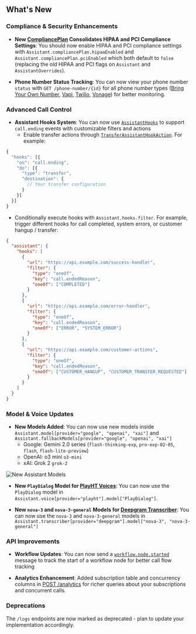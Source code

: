 ## What's New

### Compliance & Security Enhancements
- **New [CompliancePlan](https://api.vapi.ai/api#:~:text=CompliancePlan) Consolidates HIPAA and PCI Compliance Settings**: You should now enable HIPAA and PCI compliance settings with `Assistant.compliancePlan.hipaaEnabled` and `Assistant.compliancePlan.pciEnabled` which both default to `false` (replacing the old HIPAA and PCI flags on `Assistant` and `AssistantOverrides`).

- **Phone Number Status Tracking**: You can now view your phone number `status` with `GET /phone-number/{id}` for all phone number types ([Bring Your Own Number](https://api.vapi.ai/api#:~:text=ByoPhoneNumber), [Vapi](https://api.vapi.ai/api#:~:text=VapiPhoneNumber), [Twilio](https://api.vapi.ai/api#:~:text=TwilioPhoneNumber), [Vonage](https://api.vapi.ai/api#:~:text=VonagePhoneNumber)) for better monitoring.

### Advanced Call Control

- **Assistant Hooks System**: You can now use [`AssistantHooks`](https://api.vapi.ai/api#:~:text=AssistantHooks) to support `call.ending` events with customizable filters and actions
  - Enable transfer actions through [`TransferAssistantHookAction`](https://api.vapi.ai/api#:~:text=TransferAssistantHookAction). For example:
```javascript
{
  "hooks": [{
    "on": "call.ending",
    "do": [{
      "type": "transfer",
      "destination": {
        // Your transfer configuration
      }
    }]
  }]
}
```

  - Conditionally execute hooks with `Assistant.hooks.filter`. For example, trigger different hooks for call completed, system errors, or customer hangup / transfer:

```json
{
  "assistant": {
    "hooks": [
      {
        "url": "https://api.example.com/success-handler",
        "filter": {
          "type": "oneOf",
          "key": "call.endedReason",
          "oneOf": ["COMPLETED"]
        }
      },
      {
        "url": "https://api.example.com/error-handler",
        "filter": {
          "type": "oneOf",
          "key": "call.endedReason",
          "oneOf": ["ERROR", "SYSTEM_ERROR"]
        }
      },
      {
        "url": "https://api.example.com/customer-actions",
        "filter": {
          "type": "oneOf",
          "key": "call.endedReason",
          "oneOf": ["CUSTOMER_HANGUP", "CUSTOMER_TRANSFER_REQUESTED"]
        }
      }
    ]
  }
}
```

### Model & Voice Updates

- **New Models Added**: You can now use new models inside `Assistant.model[provider="google", "openai", "xai"]` and `Assistant.fallbackModels[provider="google", "openai", "xai"]`
  - Google: Gemini 2.0 series (`flash-thinking-exp`, `pro-exp-02-05`, `flash`, `flash-lite-preview`)
  - OpenAI: o3 mini `o3-mini`
  - xAI: Grok 2 `grok-2`

<Frame caption="Assistant Models">
    <img src="../static/images/changelog/assistant-models.png" alt="New Assistant Models" />
</Frame>

- **New `PlayDialog` Model for [PlayHT Voices](https://api.vapi.ai/api#:~:text=PlayHTVoice)**: You can now use the `PlayDialog` model in `Assistant.voice[provider="playht"].model["PlayDialog"]`.

- **New `nova-3` and `nova-3-general` Models for [Deepgram Transcriber](https://api.vapi.ai/api#:~:text=DeepgramTranscriber)**: You can now use the `nova-3` and `nova-3-general` models in `Assistant.transcriber[provider="deepgram"].model["nova-3", "nova-3-general"]`

### API Improvements

- **Workflow Updates**: You can now send a [`workflow.node.started`](https://api.vapi.ai/api#:~:text=ClientMessageWorkflowNodeStarted) message to track the start of a workflow node for better call flow tracking

- **Analytics Enhancement**: Added subscription table and concurrency columns in [POST /analytics](https://api.vapi.ai/api#/Analytics/AnalyticsController_query) for richer queries about your subscriptions and concurrent calls.

### Deprecations

<Warning>The `/logs` endpoints are now marked as deprecated - plan to update your implementation accordingly.</Warning>
